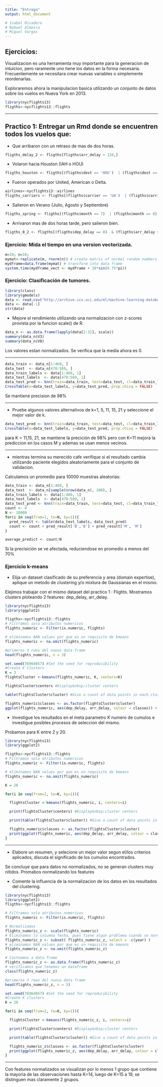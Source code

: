 ```yaml
---
title: "Entrega"
output: html_document

# Isabel Rivadero
# Nahuel Almeira
# Miguel Vargas
---
```


## Ejercicios:

Visualizacion es una herramienta muy importante para la generacion de intuicion, pero
raramente uno tiene los datos en la forma necesaria. Frecuentemente se necesitara 
crear nuevas variables o simplemente reordenarlas.

Exploraremos ahora la manipulacion basica utilizando un conjunto de datos sobre los
vuelos en Nueva York en 2013.

```r
library(nycflights13)
fligths<-nycflights13::flights
```

***
## Practico 1: Entregar un Rmd donde se encuentren todos los vuelos que:

- Que arribaron con un retraso de mas de dos horas.
```r
fligths_delay_2 <- fligths[fligths$arr_delay > 120,]
```

- Volaron hacia Houston (IAH o HOU)
```r
fligths_houston <- fligths[(fligths$dest == 'HOU')  | (fligths$dest == 'IAH'), ]
```

- Fueron operados por United, American o Delta.
```r
airlines<-nycflights13::airlines
fligths_carriers <- fligths[(fligths$carrier == 'UA')  | (fligths$carrier == 'AA')  | (fligths$carrier == 'DL'), ]
```

- Salieron en Verano (Julio, Agosto y Septiembre)
```r
fligths_spring <- fligths[(fligths$month == 7)  | (fligths$month == 8)  | (fligths$month == 9), ]
```

- Arrivaron mas de dos horas tarde, pero salieron bien.

```r
fligths_0_2 <- fligths[(fligths$dep_delay == 0)  & (fligths$arr_delay > 120), ]
```


### Ejercicio: Mida el tiempo en una version vectorizada.

```r
m=10; n=10;
mymat<-replicate(m, rnorm(n)) # create matrix of normal random numbers
mydframe=data.frame(mymat) # transform into data frame
system.time(mydframe_vect <- mydframe + 10*sin(0.75*pi))
```



### Ejercicio: Clasificación de tumores.


```r
library(class)
library(gmodels)
data <- read.csv("http://archive.ics.uci.edu/ml/machine-learning-databases/breast-cancer-wisconsin/wdbc.data",header=FALSE)
data <- data[-1]
str(data)
```

+ Mejore el rendimiento utilizando una normalizacion con z-scores provista por la funcion scale() de R.


```r
data_n <- as.data.frame(lapply(data[2:31], scale))
summary(data_n$V3)
summary(data_n$V8)
```

Los valores estan normalizados. Se verifica que la media ahora es 0.

***


```r
data_train <- data_n[1:469, ]
data_test  <- data_n[470:569, ] 
data_train_labels <- data[1:469, 1]
data_test_labels  <- data[470:569, 1]
data_test_pred <- knn(train=data_train, test=data_test, cl=data_train_labels, k=21)
CrossTable(x=data_test_labels, y=data_test_pred, prop.chisq = FALSE)
```

Se mantiene precision de 98%

***

+ Pruebe algunos valores alternativos de k=1, 5,  11, 15, 21 y seleccione el mejor valor de k.


```r
data_test_pred <- knn(train=data_train, test=data_test, cl=data_train_labels, k=11)
CrossTable(x=data_test_labels, y=data_test_pred, prop.chisq = FALSE)
```


para K = 11,15, 21, se mantiene la precición de 98% pero con K=11 mejora la prediccion en los casos M y ademas se usan menos vecinos.

***

+ mientras termina su merecido cafe verifique si el resultado cambia utilizando paciente elegidos aleatoriamente para el conjunto de validacion.


Calculamos un promedio para 10000 muestras aleatorias:

```r
data_train <- data_n[1:469, ]
data_test  <- data_n[sample(nrow(data_n), 100), ]
data_train_labels <- data[1:469, 1]
data_test_labels  <- data[470:569, 1]
data_test_pred <- knn(train=data_train, test=data_test, cl=data_train_labels, k=11)
count <- 0
N <- 10000
for(i in seq(from=1, to=N, by=1)){
  pred_result <- table(data_test_labels, data_test_pred)
  count <- count + pred_result['B','B'] + pred_result['M', 'M'] 
}

average_predict <- count/N

```

Si la precisición se ve afectada, reduciendose en promedio a menos del 70%

### Ejercicio k-means

- Elija un dataset clasificado de su preferencia y area (domain expertise), aplique un metodo de clustering y/o mixtura de Gaussianas en el mismo.

Elejimos trabajar con el mismo dataset del practico 1 : Flights. Mostramos clusters ploteando 2 features: dep_delay, arr_delay.


```r
library(nycflights13)
library(ggplot2)

fligths<-nycflights13::flights
# Filtramos solo atributos numericos
flights_numeric <- Filter(is.numeric, flights)

# eliminamos NAN values por que es un requisito de kmeans
flights_numeric <- na.omit(flights_numeric)

#primeras 3 rows del nuevo data frame
head(flights_numeric, n = 3)

set.seed(76964057) #Set the seed for reproducibility
#Create K clusters
K = 3
flightsCluster <-kmeans(flights_numeric, K, centers=K) 

flightsCluster$centers #Display&nbsp;cluster centers

table(flightsCluster$cluster) #Give a count of data points in each cluster

flights_numeric$classes <- as.factor(flightsCluster$cluster)
ggplot(flights_numeric, aes(dep_delay, arr_delay, colour = classes)) + geom_point()

```


- Investigue los resultados en el meta parametro $K$ numero de cumulos e investigue posibles procesos de seleccion del mismo.

Probamos para K entre 2 y 20.

```r
library(nycflights13)
library(ggplot2)

fligths<-nycflights13::flights
# Filtramos solo atributos numericos
flights_numeric <- Filter(is.numeric, flights)

# eliminamos NAN values por que es un requisito de kmeans
flights_numeric <- na.omit(flights_numeric)

K = 20

for(i in seq(from=2, to=K, by=1)){

  flightsCluster <-kmeans(flights_numeric, i, centers=i) 

  print(flightsCluster$centers) #Display&nbsp;cluster centers

  print(table(flightsCluster$cluster)) #Give a count of data points in each cluster

  flights_numeric$classes <- as.factor(flightsCluster$cluster)
  print(ggplot(flights_numeric, aes(dep_delay, arr_delay, colour = classes)) + geom_point())
}

```
***


- Elabore un resumen, y selecione un mejor valor segun el/los criterios aplicados, discuta el significado de los cumulos encontrados. 

Se concluye que para datos no normalizados, no se generan clusters muy nitidos. Promabos normalizando los features


- Comente la influencia de la normalizacion de los datos en los resultados del clustering.



```r
library(nycflights13)
library(ggplot2)
fligths<-nycflights13::flights

# Filtramos solo atributos numericos
flights_numeric <- Filter(is.numeric, flights)

# Normalizamos
flights_numeric_z <- scale(flights_numeric)
# Eliminamos la columna fecha, pues tiene algun problema cuando se normaliza
flights_numeric_z <- subset( flights_numeric_z, select = -c(year) )
# eliminamos NAN values por que es un requisito de kmeans
flights_numeric_z <- na.omit(flights_numeric_z)

# Casteamos a data frame
flights_numeric_z <- as.data.frame(flights_numeric_z)
# verificamos que tenemos un dataframe
class(flights_numeric_z)

#primeras 3 rows del nuevo data frame
head(flights_numeric_z, n = 3)

set.seed(76964057) #Set the seed for reproducibility
#Create K clusters
K = 20

for(i in seq(from=2, to=K, by=1)){

  flightsCluster <-kmeans(flights_numeric_z, i, centers=i) 

  print(flightsCluster$centers) #Display&nbsp;cluster centers

  print(table(flightsCluster$cluster)) #Give a count of data points in each cluster

  flights_numeric_z$classes <- as.factor(flightsCluster$cluster)
  print(ggplot(flights_numeric_z, aes(dep_delay, arr_delay, colour = classes)) + geom_point())
}
```

***

Con features normalizados se visualizan por lo menos 1 grupo que contiene la mayoria de las observaciones hasta K=14, luego de  K=15 a 19, se distinguen mas claramente 2 grupos. 



